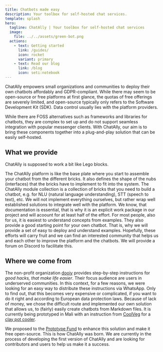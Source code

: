 ```yaml
---
title: Chatbots made easy
description: Your toolbox for self-hosted chat services.
template: splash
hero:
  tagline: ChatAlly | Your toolbox for self-hosted chat services
  image:
    file: ../../assets/green-bot.png
  actions:
    - text: Getting started
      link: /guides/
      icon: rocket
      variant: primary
    - text: Read our blog
      link: /blog
      icon: seti:notebook
---
```



ChatAlly empowers small organizations and communities to deploy their own chatbots affordably and GDPR-compliant. While there may seem to be open-source or free platforms at first glance, the quotas of free offerings are severely limited, and open-source typically only refers to the Software Development Kit (SDK). Data control usually lies with the platform providers.

While there are FOSS alternatives such as frameworks and libraries for chatbots, they are complex to set up and do not support seamless integration with popular messenger clients. With ChatAlly, our aim is to bring these components together into a plug-and-play solution that can be easily self-hosted.

## What we provide

ChatAlly is supposed to work a bit like Lego blocks.

<CardGrid stagger>
  <Card title="The base plate" icon="base">
    The ChatAlly platform is like the base plate where you start to assemble
    your chatbot from the different bricks. It also defines the shape of the
    nubs (interfaces) that the bricks have to implement to fit into the system.
  </Card>
  <Card title="The bricks" icon="brick">
    The ChatAlly module collection is a collection of bricks that you need to
    build a chatbot, e.g. for NLU (natural language understanding), STT (speech
    to text), etc. We will not implement everything ourselves, but rather wrap
    well established solutions to integrate well with the platform.
  </Card>
  <Card title="The manual" icon="manual">
    We know, that documentation is essential, that is why it is an explicit work
    package in our project and will acoount for at least half of the effort.
  </Card>
  <Card title="Examples" icon="example">
    For most people, also for us, it is easiest to understand concepts from
    examples. They also provide a good starting point for your own chatbot. That
    is, why we will provide a set of easy to deploy and understand examples.
  </Card>
  <Card title="A community" icon="community">
    Hopefully, these efforts will carry fruit and we can find an interested
    community that helps us and each other to improve the platform and the
    chatbots. We will provide a forum on Discord to facilitate this.
  </Card>
</CardGrid>

## Where we come from

The non-profit organization [dooiy](https://dooiy.org) provides step-by-step instructions for _good hacks, that make life easier_. Their focus audience are users in underserved communities. In this context, for a few reasons, we were looking for an easy way to distribute these instructions via WhatsApp. Only to find out, that this becomes very expensive or complicated, if you want to do it right and according to European data protection laws. Because of lack of money, we chose the difficult route and implemented our own solution that allows us, to (fairly) easily create chatbots from Markdown files. It is currently being prototyped in Mali with an instruction from [CoolVeg](https://www.coolveg.org/) for a [clay pot cooler](https://wa.me/491744899585/?text=%2Fcarl).

We proposed to the [Prototype Fund](https://prototypefund.de) to enhance this solution and make it free open-source. This is how ChatAlly was born. We are currently in the process of developing the first version of ChatAlly and are looking for contributors and users to help us make it a success.
